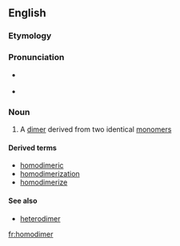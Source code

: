 {{also|Homodimer}}
==English==

===Etymology===
{{prefix|homo|dimer}}

===Pronunciation===
* {{a|US}} {{IPA|hoʊmoʊˈdaɪmɚ}}
* {{rhymes|aɪmə(r)}}

===Noun===
{{en-noun}}

# {{chemistry}} A [[dimer]] derived from two identical [[monomer]]s

====Derived terms====
* [[homodimeric]]
* [[homodimerization]]
* [[homodimerize]]

====See also====
* [[heterodimer]]

[[fr:homodimer]]